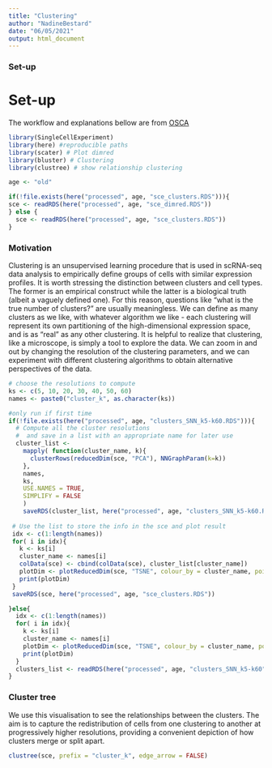 ```yaml
---
title: "Clustering"
author: "NadineBestard"
date: "06/05/2021"
output: html_document
---
```

### Set-up

# Set-up

The workflow and explanations bellow are from [OSCA](https://bioconductor.org/books/release/OSCA/dimensionality-reduction.html)

```r
library(SingleCellExperiment)
library(here) #reproducible paths
library(scater) # Plot dimred
library(bluster) # Clustering 
library(clustree) # show relationship clustering
```

```r
age <- "old"
```

```r
if(!file.exists(here("processed", age, "sce_clusters.RDS"))){
sce <- readRDS(here("processed", age, "sce_dimred.RDS"))
} else {
  sce <- readRDS(here("processed", age, "sce_clusters.RDS"))
}
```

### Motivation

Clustering is an unsupervised learning procedure that is used in scRNA-seq data analysis to empirically define groups of cells with similar expression profiles. It is worth stressing the distinction between clusters and cell types. The former is an empirical construct while the latter is a biological truth (albeit a vaguely defined one). For this reason, questions like “what is the true number of clusters?” are usually meaningless. We can define as many clusters as we like, with whatever algorithm we like - each clustering will represent its own partitioning of the high-dimensional expression space, and is as “real” as any other clustering.
It is helpful to realize that clustering, like a microscope, is simply a tool to explore the data. We can zoom in and out by changing the resolution of the clustering parameters, and we can experiment with different clustering algorithms to obtain alternative perspectives of the data.


```r
# choose the resolutions to compute
ks <- c(5, 10, 20, 30, 40, 50, 60)
names <- paste0("cluster_k", as.character(ks))

#only run if first time
if(!file.exists(here("processed", age, "clusters_SNN_k5-k60.RDS"))){
  # Compute all the cluster resolutions
  #  and save in a list with an appropriate name for later use
  cluster_list <- 
    mapply( function(cluster_name, k){ 
      clusterRows(reducedDim(sce, "PCA"), NNGraphParam(k=k))
    },
    names,
    ks,
    USE.NAMES = TRUE,
    SIMPLIFY = FALSE
    )
    saveRDS(cluster_list, here("processed", age, "clusters_SNN_k5-k60.RDS"))
  
 # Use the list to store the info in the sce and plot result
 idx <- c(1:length(names))
 for( i in idx){
   k <- ks[i]
   cluster_name <- names[i]
   colData(sce) <- cbind(colData(sce), cluster_list[cluster_name])
   plotDim <- plotReducedDim(sce, "TSNE", colour_by = cluster_name, point_size=0.5, point_alpha = 0.3, text_by = cluster_name, text_size = 3)  + scale_color_hue() + ggtitle(paste("Clustering with k =", k))
   print(plotDim)
 }
 saveRDS(sce, here("processed", age, "sce_clusters.RDS"))

}else{
  idx <- c(1:length(names))
  for( i in idx){
    k <- ks[i]
    cluster_name <- names[i]
    plotDim <- plotReducedDim(sce, "TSNE", colour_by = cluster_name, point_size=0.5, point_alpha = 0.3, text_by = cluster_name, text_size = 3)  + scale_color_hue() + ggtitle(paste("Clustering with k =", k))
    print(plotDim)
  }
  clusters_list <- readRDS(here("processed", age, "clusters_SNN_k5-k60"))
}
```

### Cluster tree
We use this visualisation to see the relationships between the clusters. The aim is to capture the redistribution of cells from one clustering to another at progressively higher resolutions, providing a convenient depiction of how clusters merge or split apart. 
```r
clustree(sce, prefix = "cluster_k", edge_arrow = FALSE)
```

